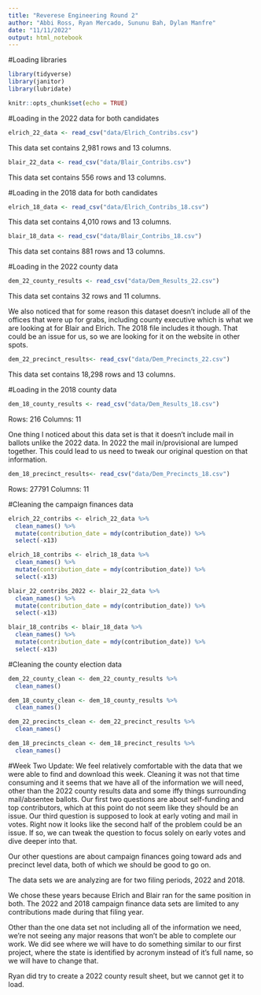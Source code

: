 ```yaml
---
title: "Reverese Engineering Round 2"
author: "Abbi Ross, Ryan Mercado, Sununu Bah, Dylan Manfre"
date: "11/11/2022"
output: html_notebook
---
```



#Loading libraries
```r
library(tidyverse)
library(janitor)
library(lubridate)
```

```r
knitr::opts_chunk$set(echo = TRUE)
```

#Loading in the 2022 data for both candidates
```r
elrich_22_data <- read_csv("data/Elrich_Contribs.csv")
```
This data set contains 2,981 rows and 13 columns. 

```r
blair_22_data <- read_csv("data/Blair_Contribs.csv")
```
This data set contains 556 rows and 13 columns. 


#Loading in the 2018 data for both candidates
```r
elrich_18_data <- read_csv("data/Elrich_Contribs_18.csv")
```
This data set contains 4,010 rows and 13 columns. 

```r
blair_18_data <- read_csv("data/Blair_Contribs_18.csv")
```
This data set contains 881 rows and 13 columns. 


#Loading in the 2022 county data
```r
dem_22_county_results <- read_csv("data/Dem_Results_22.csv")
```
This data set contains 32 rows and 11 columns. 

We also noticed that for some reason this dataset doesn't include all of the offices that were up for grabs, including county executive which is what we are looking at for Blair and Elrich. The 2018 file includes it though. That could be an issue for us, so we are looking for it on the website in other spots.

```r
dem_22_precinct_results<- read_csv("data/Dem_Precincts_22.csv")
```
This data set contains 18,298 rows and 13 columns. 


#Loading in the 2018 county data
```r
dem_18_county_results <- read_csv("data/Dem_Results_18.csv")
```
Rows: 216 Columns: 11

One thing I noticed about this data set is that it doesn't include mail in ballots unlike the 2022 data. In 2022 the mail in/provisional are lumped together. This could lead to us need to tweak our original question on that information.

```r
dem_18_precinct_results<- read_csv("data/Dem_Precincts_18.csv")
```
Rows: 27791 Columns: 11

#Cleaning the campaign finances data

```r
elrich_22_contribs <- elrich_22_data %>%
  clean_names() %>%
  mutate(contribution_date = mdy(contribution_date)) %>%
  select(-x13)
```

```r
elrich_18_contribs <- elrich_18_data %>%
  clean_names() %>%
  mutate(contribution_date = mdy(contribution_date)) %>%
  select(-x13)
```

```r
blair_22_contribs_2022 <- blair_22_data %>%
  clean_names() %>%
  mutate(contribution_date = mdy(contribution_date)) %>%
  select(-x13)
```

```r
blair_18_contribs <- blair_18_data %>%
  clean_names() %>%
  mutate(contribution_date = mdy(contribution_date)) %>%
  select(-x13)
```

#Cleaning the county election data

```r
dem_22_county_clean <- dem_22_county_results %>%
  clean_names()
```

```r
dem_18_county_clean <- dem_18_county_results %>%
  clean_names()
```

```r
dem_22_precincts_clean <- dem_22_precinct_results %>%
  clean_names()
```

```r
dem_18_precincts_clean <- dem_18_precinct_results %>%
  clean_names()
```

#Week Two Update:
We  feel relatively comfortable with the data that we were able to find and download this week. Cleaning it was not that time consuming and it seems that we have all of the information we will need, other than the 2022 county results data and some iffy things surrounding mail/absentee ballots. Our first two questions are about self-funding and top contributors, which at this point do not seem like they should be an issue. Our third question is supposed to look at early voting and mail in votes. Right now it looks like the second half of the problem could be an issue. If so, we can tweak the question to focus solely on early votes and dive deeper into that.

Our other questions are about campaign finances going toward ads and precinct level data, both of which we should be good to go on.

The data sets we are analyzing are for two filing periods, 2022 and 2018.

We chose these years because Elrich and Blair ran for the same position in both. The 2022 and 2018 campaign finance data sets are limited to any contributions made during that filing year. 

Other than the one data set not including all of the information we need, we're not seeing any major reasons that won't be able to complete our work. We did see where we will have to do something similar to our first project, where the state is identified by acronym instead of it's full name, so we will have to change that.

Ryan did try to create a 2022 county result sheet, but we cannot get it to load.
